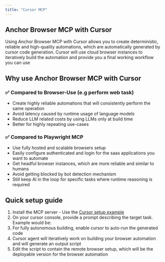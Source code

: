 ```yaml
---
title: "Cursor MCP"
---
```


## Anchor Browser MCP with Cursor

Using Anchor Browser MCP with Cursor allows you to create deterministic, reliable and high-quality automations, which are automatically generated by cursor code generation. Cursor will use cloud browser instances to iteratively build the automation and provide you a final working workflow you can use

## Why use Anchor Browser MCP with Cursor

### ✅ Compared to Browser-Use (e.g perform web task)

- Create highly reliable automations that will consistently perform the same operation
- Avoid latency caused by runtime usage of language models
- Reduce LLM related costs by using LLMs only at build time
- Better for highly repeating use-cases

### ✅ Compared to Playwright MCP

- Use fully hosted and scalable browsers setup
- Easily configure authenticated and login for the saas applications you want to automate
- Get headful browser instances, which are more reliable and similar to humans
- Avoid getting blocked by bot detection mechanism
- Still keep AI in the loop for specific tasks where runtime reasoning is required

## Quick setup guide

1. Install the MCP server - Use the [Cursor setup example](https://docs.anchorbrowser.io/advanced/mcp#setup-in-cursor)
2. On your cursor console, provide a prompt describing the target task. Example would be:
3. For fully autonomous building, enable cursor to auto-run the generated code
4. Cursor agent will iteratively work on building your browser automation and will generate an output script
5. Edit the script to contain the remote browser setup, which will be the deployable version for the browser automation